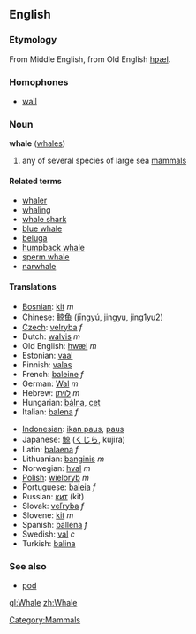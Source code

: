 {{wikipedia}}
==English==
===Etymology===
From Middle English, from Old English [[hƿæl]].
===Homophones===
* [[wail]]
===Noun===
'''whale''' ([[whales]])

# any of several species of large sea [[mammal]]s

====Related terms====
*[[whaler]]
*[[whaling]]
*[[whale shark]]
*[[blue whale]]
*[[beluga]]
*[[humpback whale]]
*[[sperm whale]]
*[[narwhale]]

====Translations====
{{top}}
*[[Bosnian]]: [[kit]] ''m''
*Chinese: [[鲸鱼]] (jīngyú, jingyu, jing1yu2)
*[[Czech]]: [[velryba]] ''f''
*Dutch: [[walvis]] ''m''
*Old English: [[hwæl]] ''m''
*Estonian: [[vaal#Estonian|vaal]]
*Finnish: [[valas#Finnish|valas]]
*French: [[baleine]] ''f''
*German: [[Wal]] ''m''
*Hebrew: [[לויתן]] ''m''
*Hungarian: [[bálna]], [[cet]]
*Italian: [[balena]] ''f''
{{mid}}
*[[Indonesian]]: [[ikan paus]], [[paus]]
*Japanese: [[鯨]] ([[くじら]], kujira)
*Latin: [[balaena]] ''f''
*Lithuanian: [[banginis]] ''m''
*Norwegian: [[hval]] ''m''
*[[Polish]]: [[wieloryb]] ''m''
*Portuguese: [[baleia]] ''f''
*Russian: [[кит]] (kit)
*Slovak: [[veľryba#Slovak|veľryba]] ''f''
*Slovene: [[kit]] ''m''
*Spanish: [[ballena]] ''f''
*Swedish: [[val]] ''c''
*Turkish: [[balina]]
{{bottom}}

===See also===
*[[pod]]


[[Category:Mammals]]

[[gl:Whale]]
[[zh:Whale]]
